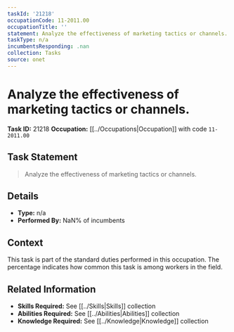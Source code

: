 ```yaml
---
taskId: '21218'
occupationCode: 11-2011.00
occupationTitle: ''
statement: Analyze the effectiveness of marketing tactics or channels.
taskType: n/a
incumbentsResponding: .nan
collection: Tasks
source: onet
---
```

# Analyze the effectiveness of marketing tactics or channels.

**Task ID:** 21218
**Occupation:** [[../Occupations|Occupation]] with code `11-2011.00`

## Task Statement

> Analyze the effectiveness of marketing tactics or channels.

## Details

- **Type:** n/a
- **Performed By:** NaN% of incumbents

## Context

This task is part of the standard duties performed in this occupation. The percentage indicates how common this task is among workers in the field.

## Related Information

- **Skills Required:** See [[../Skills|Skills]] collection
- **Abilities Required:** See [[../Abilities|Abilities]] collection
- **Knowledge Required:** See [[../Knowledge|Knowledge]] collection
